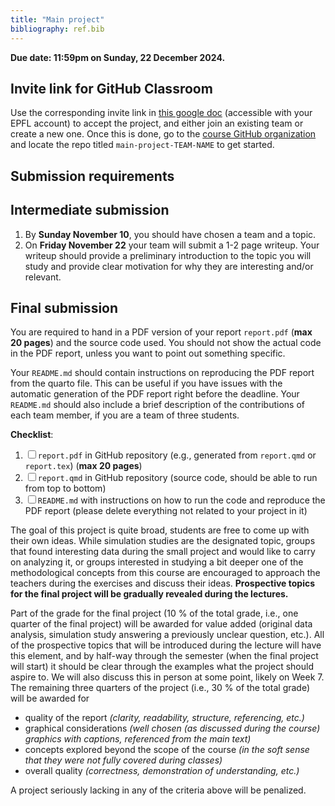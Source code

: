 ```yaml
---
title: "Main project"
bibliography: ref.bib
---
```



::: callout-important
**Due date: 11:59pm on Sunday, 22 December 2024.**
:::

::: {.callout-note collapse="true"}
# Invite link for GitHub Classroom

Use the corresponding invite link in [this google doc](https://docs.google.com/document/d/1XTO7obXEr2Yxllxk48wnZ5e49ptPGMsMyl40KEZDGRg/edit?usp=sharing) (accessible with your EPFL account) to accept the project, and either join an existing team or create a new one. Once this is done, go to the [course GitHub organization](https://github.com/MATH-517) and locate the repo titled `main-project-TEAM-NAME` to get started.
:::


::: {.callout-warning collapse="false"}
# Submission requirements

## Intermediate submission 

1. By **Sunday November 10**, you should have chosen a team and a topic.
2. On **Friday November 22** your team will submit a 1-2 page writeup. Your writeup should provide a preliminary introduction to the topic you will study and provide clear motivation for why they are interesting and/or relevant. 

## Final submission 

You are required to hand in a PDF version of your report `report.pdf` (**max 20 pages**) and the source code used. You should not show the actual code in the PDF report, unless you want to point out something specific.

Your `README.md` should contain instructions on reproducing the PDF report from the quarto file. This can be useful if you have issues with the automatic generation of the PDF report right before the deadline. Your `README.md` should also include a brief description of the contributions of each team member, if you are a team of three students.

**Checklist**:

1. [ ] `report.pdf` in GitHub repository (e.g., generated from `report.qmd` or `report.tex`) (**max 20 pages**)
2. [ ] `report.qmd` in GitHub repository (source code, should be able to run from top to bottom)
3. [ ] `README.md` with instructions on how to run the code and reproduce the PDF report (please delete everything not related to your project in it)
:::


The goal of this project is quite broad, students are free to come up with their own ideas. While simulation studies are the designated topic, groups that found interesting data during the small project and would like to carry on analyzing it, or groups interested in studying a bit deeper one of the methodological concepts from this course are encouraged to approach the teachers during the exercises and discuss their ideas. **Prospective topics for the final project will be gradually revealed during the lectures.**

Part of the grade for the final project (10 % of the total grade, i.e., one quarter of the final project) will be awarded for value added (original data analysis, simulation study answering a previously unclear question, etc.). All of the prospective topics that will be introduced during the lecture will have this element, and by half-way through the semester (when the final project will start) it should be clear through the examples what the project should aspire to. We will also discuss this in person at some point, likely on Week 7. The remaining three quarters of the project (i.e., 30 % of the total grade) will be awarded for

- quality of the report _(clarity, readability, structure, referencing, etc.)_
- graphical considerations _(well chosen (as discussed during the course) graphics with captions, referenced from the main text)_
- concepts explored beyond the scope of the course _(in the soft sense that they were not fully covered during classes)_
- overall quality _(correctness, demonstration of understanding, etc.)_

A project seriously lacking in any of the criteria above will be penalized.
<!--- ## Recap on global optimal bandwidth

-->
